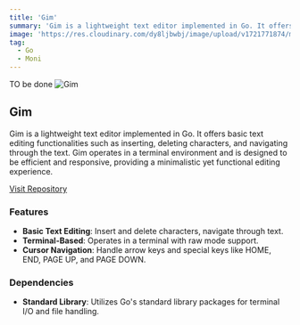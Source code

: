 ```yaml
---
title: 'Gim'
summary: 'Gim is a lightweight text editor implemented in Go. It offers basic text editing functionalities such as inserting, deleting characters, and navigating through the text. Gim operates in a terminal environment and is designed to be efficient and responsive, providing a minimalistic yet functional editing experience.'
image: 'https://res.cloudinary.com/dy8ljbwbj/image/upload/v1721771874/mac_aloruf.png'
tag:
  - Go
  - Moni
---
```


TO be done
![Gim](https://res.cloudinary.com/dy8ljbwbj/image/upload/v1721771874/mac_aloruf.png)

## Gim

Gim is a lightweight text editor implemented in Go. It offers basic text editing functionalities such as inserting, deleting characters, and navigating through the text. Gim operates in a terminal environment and is designed to be efficient and responsive, providing a minimalistic yet functional editing experience.

[Visit Repository](https://github.com/AvaterClasher/gim)

### Features

- **Basic Text Editing**: Insert and delete characters, navigate through text.
- **Terminal-Based**: Operates in a terminal with raw mode support.
- **Cursor Navigation**: Handle arrow keys and special keys like HOME, END, PAGE UP, and PAGE DOWN.

### Dependencies

- **Standard Library**: Utilizes Go's standard library packages for terminal I/O and file handling.